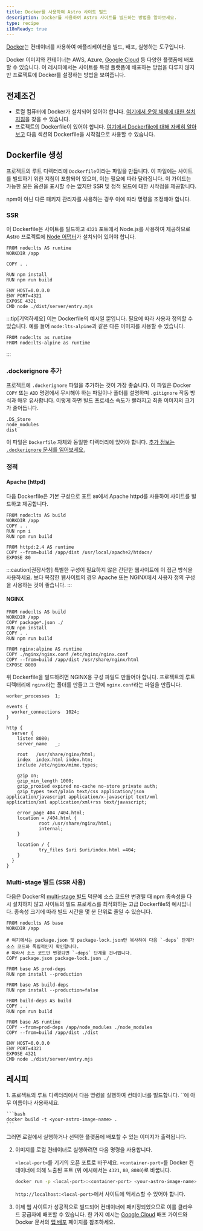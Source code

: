 ```yaml
---
title: Docker를 사용하여 Astro 사이트 빌드
description: Docker를 사용하여 Astro 사이트를 빌드하는 방법을 알아보세요.
type: recipe
i18nReady: true
---
```


[Docker](https://docker.com)는 컨테이너를 사용하여 애플리케이션을 빌드, 배포, 실행하는 도구입니다.

Docker 이미지와 컨테이너는 AWS, Azure, [Google Cloud](/ko/guides/deploy/google-cloud/#cloud-run-ssr-및-정적) 등 다양한 플랫폼에 배포할 수 있습니다. 이 레시피에서는 사이트를 특정 플랫폼에 배포하는 방법을 다루지 않지만 프로젝트에 Docker를 설정하는 방법을 보여줍니다.

## 전제조건

- 로컬 컴퓨터에 Docker가 설치되어 있어야 합니다. [여기에서 운영 체제에 대한 설치 지침](https://docs.docker.com/get-docker/)을 찾을 수 있습니다.
- 프로젝트의 Dockerfile이 있어야 합니다. [여기에서 Dockerfile에 대해 자세히 알아보고](https://docs.docker.com/engine/reference/builder/) 다음 섹션의 Dockerfile을 시작점으로 사용할 수 있습니다.

## Dockerfile 생성

프로젝트의 루트 디렉터리에 `Dockerfile`이라는 파일을 만듭니다. 이 파일에는 사이트를 빌드하기 위한 지침이 포함되어 있으며, 이는 필요에 따라 달라집니다. 이 가이드는 가능한 모든 옵션을 표시할 수는 없지만 SSR 및 정적 모드에 대한 시작점을 제공합니다.

npm이 아닌 다른 패키지 관리자를 사용하는 경우 이에 따라 명령을 조정해야 합니다.

### SSR

이 Dockerfile은 사이트를 빌드하고 `4321` 포트에서 Node.js를 사용하여 제공하므로 Astro 프로젝트에 [Node 어댑터](/ko/guides/integrations-guide/node/)가 설치되어 있어야 합니다.

```docker title="Dockerfile"
FROM node:lts AS runtime
WORKDIR /app

COPY . .

RUN npm install
RUN npm run build

ENV HOST=0.0.0.0
ENV PORT=4321
EXPOSE 4321
CMD node ./dist/server/entry.mjs
```

:::tip[기억하세요]
이는 Dockerfile의 예시일 뿐입니다. 필요에 따라 사용자 정의할 수 있습니다. 예를 들어 `node:lts-alpine`과 같은 다른 이미지를 사용할 수 있습니다.

```docker title="Dockerfile" del={1} add={2}
FROM node:lts as runtime
FROM node:lts-alpine as runtime
```
:::

### .dockerignore 추가

프로젝트에 `.dockerignore` 파일을 추가하는 것이 가장 좋습니다. 이 파일은 Docker `COPY` 또는 `ADD` 명령에서 무시해야 하는 파일이나 폴더를 설명하며 `.gitignore` 작동 방식과 매우 유사합니다. 이렇게 하면 빌드 프로세스 속도가 빨라지고 최종 이미지의 크기가 줄어듭니다.

```docker title=".dockerignore"
.DS_Store
node_modules
dist
```

이 파일은 `Dockerfile` 자체와 동일한 디렉터리에 있어야 합니다. [추가 정보는 `.dockerignore` 문서를 읽어보세요.](https://docs.docker.com/engine/reference/builder/#dockerignore-file)

### 정적

#### Apache (httpd)

다음 Dockerfile은 기본 구성으로 포트 `80`에서 Apache httpd를 사용하여 사이트를 빌드하고 제공합니다.

```docker title="Dockerfile"
FROM node:lts AS build
WORKDIR /app
COPY . .
RUN npm i
RUN npm run build

FROM httpd:2.4 AS runtime
COPY --from=build /app/dist /usr/local/apache2/htdocs/
EXPOSE 80
```

:::caution[권장사항]
특별한 구성이 필요하지 않은 간단한 웹사이트에 이 접근 방식을 사용하세요. 보다 복잡한 웹사이트의 경우 Apache 또는 NGINX에서 사용자 정의 구성을 사용하는 것이 좋습니다.
:::

#### NGINX

```docker title="Dockerfile"
FROM node:lts AS build
WORKDIR /app
COPY package*.json ./
RUN npm install
COPY . .
RUN npm run build

FROM nginx:alpine AS runtime
COPY ./nginx/nginx.conf /etc/nginx/nginx.conf
COPY --from=build /app/dist /usr/share/nginx/html
EXPOSE 8080
```

위 Dockerfile을 빌드하려면 NGINX용 구성 파일도 만들어야 합니다. 프로젝트의 루트 디렉터리에 `nginx`라는 폴더를 만들고 그 안에 `nginx.conf`라는 파일을 만듭니다.

```nginx title="nginx.conf"
worker_processes  1;

events {
  worker_connections  1024;
}

http {
  server {
    listen 8080;
    server_name   _;

    root   /usr/share/nginx/html;
    index  index.html index.htm;
    include /etc/nginx/mime.types;

    gzip on;
    gzip_min_length 1000;
    gzip_proxied expired no-cache no-store private auth;
    gzip_types text/plain text/css application/json application/javascript application/x-javascript text/xml application/xml application/xml+rss text/javascript;

    error_page 404 /404.html;
    location = /404.html {
            root /usr/share/nginx/html;
            internal;
    }

    location / {
            try_files $uri $uri/index.html =404;
    }
  }
}
```

### Multi-stage 빌드 (SSR 사용)

다음은 Docker의 [multi-stage 빌드](https://docs.docker.com/build/building/multi-stage/) 덕분에 소스 코드만 변경될 때 npm 종속성을 다시 설치하지 않고 사이트의 빌드 프로세스를 최적화하는 고급 Dockerfile의 예시입니다. 종속성 크기에 따라 빌드 시간을 몇 분 단위로 줄일 수 있습니다.

```docker title="Dockerfile"
FROM node:lts AS base
WORKDIR /app

# 여기에서는 package.json 및 package-lock.json만 복사하여 다음 `-deps` 단계가 소스 코드와 독립적인지 확인합니다.
# 따라서 소스 코드만 변경되면 `-deps` 단계를 건너뜁니다.
COPY package.json package-lock.json ./

FROM base AS prod-deps
RUN npm install --production

FROM base AS build-deps
RUN npm install --production=false

FROM build-deps AS build
COPY . .
RUN npm run build

FROM base AS runtime
COPY --from=prod-deps /app/node_modules ./node_modules
COPY --from=build /app/dist ./dist

ENV HOST=0.0.0.0
ENV PORT=4321
EXPOSE 4321
CMD node ./dist/server/entry.mjs
```

## 레시피

<Steps>
1. 프로젝트의 루트 디렉터리에서 다음 명령을 실행하여 컨테이너를 빌드합니다. `<your-astro-image-name>`에 아무 이름이나 사용하세요.

    ```bash
    docker build -t <your-astro-image-name> .
    ```

  그러면 로컬에서 실행하거나 선택한 플랫폼에 배포할 수 있는 이미지가 출력됩니다.

2. 이미지를 로컬 컨테이너로 실행하려면 다음 명령을 사용합니다.

    `<local-port>`를 기기의 오픈 포트로 바꾸세요. `<container-port>`를 Docker 컨테이너에 의해 노출된 포트 (위 예시에서는 `4321`, `80`, `8080`)로 바꿉니다.

    ```bash
    docker run -p <local-port>:<container-port> <your-astro-image-name>
    ```

    `http://localhost:<local-port>`에서 사이트에 액세스할 수 있어야 합니다.

3. 이제 웹 사이트가 성공적으로 빌드되어 컨테이너에 패키징되었으므로 이를 클라우드 공급자에 배포할 수 있습니다. 한 가지 예시는 [Google Cloud](/ko/guides/deploy/google-cloud/#cloud-run-ssr-및-정적) 배포 가이드와 Docker 문서의 [앱 배포](https://docs.docker.com/language/nodejs/deploy/) 페이지를 참조하세요.
</Steps>